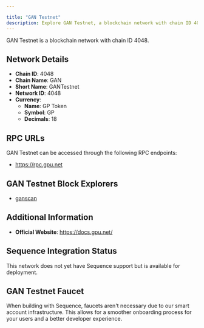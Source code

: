 ```yaml
---

title: "GAN Testnet"
description: Explore GAN Testnet, a blockchain network with chain ID 4048. Learn about its native currency, GP Token, and how to interact with the network.
---
```




GAN Testnet is a blockchain network with chain ID 4048.

## Network Details

- **Chain ID**: 4048
- **Chain Name**: GAN
- **Short Name**: GANTestnet
- **Network ID**: 4048
- **Currency**: 
  - **Name**: GP Token
  - **Symbol**: GP
  - **Decimals**: 18

## RPC URLs

GAN Testnet can be accessed through the following RPC endpoints:

- https://rpc.gpu.net

## GAN Testnet Block Explorers

- [ganscan](https://ganscan.gpu.net)

## Additional Information

- **Official Website**: https://docs.gpu.net/

## Sequence Integration Status

This network does not yet have Sequence support but is available for deployment.

## GAN Testnet Faucet

When building with Sequence, faucets aren't necessary due to our smart account infrastructure. This allows for a smoother onboarding process for your users and a better developer experience.

